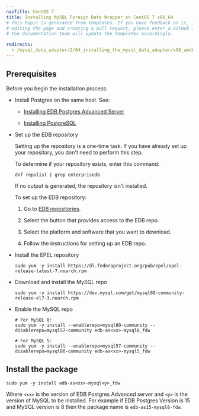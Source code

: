 ```yaml
---
navTitle: CentOS 7
title: Installing MySQL Foreign Data Wrapper on CentOS 7 x86_64
# This topic is generated from templates. If you have feedback on it, instead of
# editing the page and creating a pull request, please enter a GitHub issue and
# the documentation team will update the templates accordingly.

redirects:
  - /mysql_data_adapter/2/04_installing_the_mysql_data_adapter/x86_amd64/mysql_centos7_x86
---
```


## Prerequisites

Before you begin the installation process:

- Install Postgres on the same host. See:

  - [Installing EDB Postgres Advanced Server](/epas/latest/installing/)

  - [Installing PostgreSQL](https://www.postgresql.org/download/)

- Set up the EDB repository

  Setting up the repository is a one-time task. If you have already set up your repository, you don't need to perform this step.

  To determine if your repository exists, enter this command:

  `dnf repolist | grep enterprisedb`

  If no output is generated, the repository isn't installed.

  To set up the EDB repository:

  1. Go to [EDB repositories](https://www.enterprisedb.com/repos-downloads).

  1. Select the button that provides access to the EDB repo.

  1. Select the platform and software that you want to download.

  1. Follow the instructions for setting up an EDB repo.

- Install the EPEL repository

  ```shell
  sudo yum -y install https://dl.fedoraproject.org/pub/epel/epel-release-latest-7.noarch.rpm
  ```

- Download and install the MySQL repo
  ```shell
  sudo yum -y install https://dev.mysql.com/get/mysql80-community-release-el7-3.noarch.rpm
  ```
- Enable the MySQL repo

  ```shell
  # For MySQL 8:
  sudo yum -y install --enablerepo=mysql80-community --disablerepo=mysql57-community edb-as<xx>-mysql8_fdw

  # For MySQL 5:
  sudo yum -y install --enablerepo=mysql57-community --disablerepo=mysql80-community edb-as<xx>-mysql5_fdw
  ```

## Install the package

```shell
sudo yum -y install edb-as<xx>-mysql<y>_fdw
```

Where `<xx>` is the version of EDB Postgres Advanced server and `<y>` is the version of MySQL to be installed. For example if EDB Postgres Version is 15 and MySQL version is 8 then the package name is `edb-as15-mysql8-fdw`.
